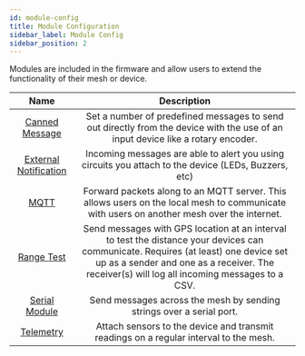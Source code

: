 ```yaml
---
id: module-config
title: Module Configuration
sidebar_label: Module Config
sidebar_position: 2
---
```


Modules are included in the firmware and allow users to extend the functionality of their mesh or device.

| Name | Description |
|:----:|:-----------:|
| [Canned Message](docs/settings/config/canned-message) | Set a number of predefined messages to send out directly from the device with the use of an input device like a rotary encoder. |
| [External Notification](docs/settings/config/external-notification) | Incoming messages are able to alert you using circuits you attach to the device (LEDs, Buzzers, etc) |
| [MQTT](docs/settings/config/mqtt) | Forward packets along to an MQTT server. This allows users on the local mesh to communicate with users on another mesh over the internet. |
| [Range Test](docs/settings/config/range-test) | Send messages with GPS location at an interval to test the distance your devices can communicate. Requires (at least) one device set up as a sender and one as a receiver. The receiver(s) will log all incoming messages to a CSV. |
| [Serial Module](docs/settings/config/serial) | Send messages across the mesh by sending strings over a serial port. |
| [Telemetry](docs/settings/config/telemetry) | Attach sensors to the device and transmit readings on a regular interval to the mesh. |
